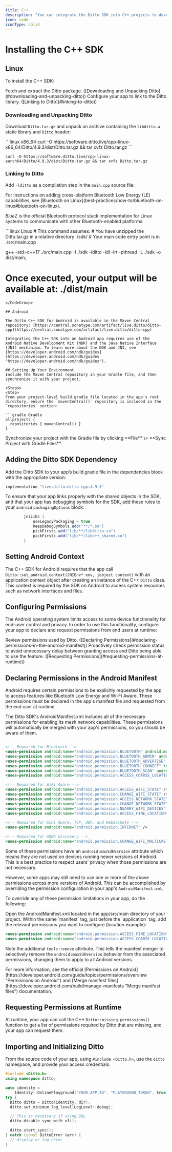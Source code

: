 ```yaml
---
title: C++
description: "You can integrate the Ditto SDK into C++ projects to develop for Linux and Android platforms."
icon: code
iconType: solid
---
```


# Installing the C++ SDK

## Linux

To install the C++ SDK:

<Steps>
<Step>
Fetch and extract the Ditto package. ([Downloading and Unpacking Ditto](#downloading-and-unpacking-ditto))
</Step>

<Step>
Configure your app to link to the Ditto library. ([Linking to Ditto](#linking-to-ditto))
</Step>
</Steps>


### Downloading and Unpacking Ditto

Download `Ditto.tar.gz` and unpack an archive containing the `libditto.a` static library and `Ditto` header:

<CodeGroup>
```linux x86_64
curl -O https://software.ditto.live/cpp-linux-x86_64/Ditto/4.9.3/dist/Ditto.tar.gz && tar xvfz Ditto.tar.gz
```

```linux aarch64
curl -O https://software.ditto.live/cpp-linux-aarch64/Ditto/4.9.3/dist/Ditto.tar.gz && tar xvfz Ditto.tar.gz
```
</CodeGroup>


### Linking to Ditto

Add `-lditto` as a compilation step in the `main.cpp` source file:

<Info>
For instructions on adding cross-platform Bluetooth Low Energy (LE) capabilities, see [Bluetooth on Linux](best-practices/how-to/bluetooth-on-linux#bluetooth-on-linux).

*BlueZ* is the official Bluetooth protocol stack implementation for Linux systems to communicate with other Bluetooth-enabled platforms.
</Info>

<CodeGroup>
```linux Linux
# This command assumes:
# You have unzipped the Ditto.tar.gz in a relative directory ./sdk/
# Your main code entry point is in ./src/main.cpp

g++ -std=c++17 ./src/main.cpp -I ./sdk -lditto -ldl -lrt -pthread -L ./sdk -o dist/main;

 # Once executed, your output will be available at: ./dist/main
```
</CodeGroup>

## Android

The Ditto C++ SDK for Android is available in the Maven Central repository: [https://central.sonatype.com/artifact/live.ditto/ditto-cpp](https://central.sonatype.com/artifact/live.ditto/ditto-cpp)

Integrating the C++ SDK into an Android app requires use of the Android Native Development Kit (NDK) and the Java Native Interface (JNI) mechanism. To learn more about the NDK and JNI, see [https://developer.android.com/ndk/guides](https://developer.android.com/ndk/guides "https://developer.android.com/ndk/guides").

## Setting Up Your Environment
Include the Maven Central repository in your Gradle file, and then synchronize it with your project.

<Steps>
<Step>
From your project-level build.gradle file located in the app's root directory, ensure the `mavenCentral()` repository is included in the `repositories` section:

```gradle Gradle
allprojects {
  repositories { mavenCentral() }
}
```
</Step>

<Step>
Synchronize your project with the Gradle file by clicking **File** \> **Sync Project with Gradle Files**.
</Step>
</Steps>

## Adding the Ditto SDK Dependency
Add the Ditto SDK to your app’s build.gradle file in the dependencies block with the appropriate version:

```build.gradle
implementation "live.ditto:ditto-cpp:4.9.3"
```

To ensure that your app links properly with the shared objects in the SDK, and that your app has debugging symbols for the SDK, add these rules to your `android` `packagingOptions` block:

```build.gradle
        jniLibs {
            useLegacyPackaging = true
            keepDebugSymbols.add("**/*.so")
            pickFirsts.add("lib/**/libditto.so")
            pickFirsts.add("lib/**/libc++_shared.so")
        }
```

## Setting Android Context
The C++ SDK for Android requires that the app call `Ditto::set_android_context(JNIEnv* env, jobject context)` with an application context object after creating an instance of the C++ `Ditto` class. This context is required by the SDK on Android to access system resources such as network interfaces and files.

## Configuring Permissions
The Android operating system limits access to some device functionality for end-user control and privacy. In order to use this functionality, configure your app to declare and request permissions from end users at runtime:

<Steps>
<Step>
Review permissions used by Ditto. ([Declaring Permissions](#declaring-permissions-in-the-android-manifest))
</Step>
<Step>
Proactively check permission status to avoid unnecessary delay between granting access and Ditto being able to use the feature. ([Requesting Permissions](#requesting-permissions-at-runtime))
</Step>
</Steps>

## Declaring Permissions in the Android Manifest
Android requires certain permissions to be explicitly requested by the app to access features like Bluetooth Low Energy and Wi-Fi Aware. These permissions must be declared in the app's manifest file and requested from the end user at runtime.

The Ditto SDK's AndroidManifest.xml includes all of the necessary permissions for enabling its mesh network capabilities. These permissions will automatically be merged with your app's permissions, so you should be aware of them.

```AndroidManifest.xml

<!-- Required for Bluetooth -->
<uses-permission android:name="android.permission.BLUETOOTH" android:maxSdkVersion="30" />
<uses-permission android:name="android.permission.BLUETOOTH_ADMIN" android:maxSdkVersion="30" />
<uses-permission android:name="android.permission.BLUETOOTH_ADVERTISE" tools:targetApi="31" />
<uses-permission android:name="android.permission.BLUETOOTH_CONNECT" tools:targetApi="31" />
<uses-permission android:name="android.permission.BLUETOOTH_SCAN" android:usesPermissionFlags="neverForLocation" tools:targetApi="31" />
<uses-permission android:name="android.permission.ACCESS_COARSE_LOCATION" android:maxSdkVersion="28" />

<!-- Required for WiFi Aware -->
<uses-permission android:name="android.permission.ACCESS_WIFI_STATE" />
<uses-permission android:name="android.permission.CHANGE_WIFI_STATE" />
<uses-permission android:name="android.permission.ACCESS_NETWORK_STATE" />
<uses-permission android:name="android.permission.CHANGE_NETWORK_STATE" />
<uses-permission android:name="android.permission.NEARBY_WIFI_DEVICES" android:usesPermissionFlags="neverForLocation" tools:targetApi="33" />
<uses-permission android:name="android.permission.ACCESS_FINE_LOCATION" android:maxSdkVersion="32" />

<!-- Required for WiFi Aware, TCP, UDP, and WebSockets -->
<uses-permission android:name="android.permission.INTERNET" />

<!-- Required for mDNS discovery -->
<uses-permission android:name="android.permission.CHANGE_WIFI_MULTICAST_STATE" />
```

Some of these permissions have an `android:maxSdkVersion` attribute which means they are not used on devices running newer versions of Android. This is a best practice to respect users' privacy when those permissions are not necessary.

However, some apps may still need to use one or more of the above permissions across more versions of Android. This can be accomplished by overriding the permission configuration in your app's `AndroidManifest.xml`.

To override any of these permission limitations in your app, do the following:

<Steps>
<Step>
Open the AndroidManifest.xml located in the app/src/main directory of your project.
</Step>
<Step>
Within the same `manifest` tag, just before the `application` tag, add the relevant permissions you want to configure (location example):

```AndroidManifest.xml
<uses-permission android:name="android.permission.ACCESS_FINE_LOCATION" tools:remove="android:maxSdkVersion" />
<uses-permission android:name="android.permission.ACCESS_COARSE_LOCATION" tools:remove="android:maxSdkVersion" />
```

Note the additional `tools:remove` attribute. This tells the manifest merger to selectively remove the `android:maxSdkVersion` behavior from the associated permissions, changing them to apply to all Android versions.
</Step>
</Steps>

<Note>
For more information, see the official [Permissions on Android](https://developer.android.com/guide/topics/permissions/overview "Permissions on Android") and [Merge manifest files](https://developer.android.com/build/manage-manifests "Merge manifest files") documentation.
</Note>

## Requesting Permissions at Runtime
At runtime, your app can call the C++ `Ditto::missing_permissions()` function to get a list of permissions required by Ditto that are missing, and your app can request them.

## Importing and Initializing Ditto

From the source code of your app, using `#include <Ditto.h>`, use the `ditto` namespace, and provide your access credentials:

```cpp C++
#include <Ditto.h>
using namespace ditto;

auto identity =
    Identity::OnlinePlayground("YOUR_APP_ID", "PLAYGROUND_TOKEN", true);
try {
  Ditto ditto = Ditto(identity, dir);
  ditto.set_minimum_log_level(LogLevel::debug);

  // This is necessary if using DQL
  ditto.disable_sync_with_v3();

  ditto.start_sync();
} catch (const DittoError &err) {
  // display or log error
}
```
